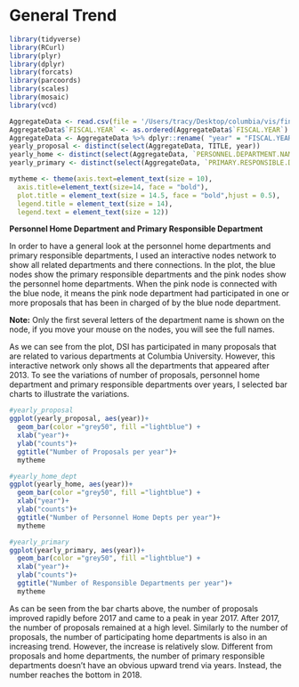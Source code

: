 # General Trend

```r
library(tidyverse)
library(RCurl)
library(plyr)
library(dplyr)
library(forcats)
library(parcoords)
library(scales)
library(mosaic)
library(vcd)
```

```r
AggregateData <- read.csv(file = '/Users/tracy/Desktop/columbia/vis/final_table.csv',header = TRUE)
AggregateData$`FISCAL.YEAR` <- as.ordered(AggregateData$`FISCAL.YEAR`)
AggregateData <- AggregateData %>% dplyr::rename( "year" = "FISCAL.YEAR")
yearly_proposal <- distinct(select(AggregateData, TITLE, year))
yearly_home <- distinct(select(AggregateData, `PERSONNEL.DEPARTMENT.NAME`, year))
yearly_primary <- distinct(select(AggregateData, `PRIMARY.RESPONSIBLE.DEPARTMENT.NAME`, year))

mytheme <- theme(axis.text=element_text(size = 10),
  axis.title=element_text(size=14, face = "bold"),
  plot.title = element_text(size = 14.5, face = "bold",hjust = 0.5),
  legend.title = element_text(size = 14),
  legend.text = element_text(size = 12))
```

**Personnel Home Department and Primary Responsible Department**

In order to have a general look at the personnel home departments and primary responsible departments, I used an interactive nodes network to show all related departments and there connections. In the plot, the blue nodes show the primary responsible departments and the pink nodes show the personnel home departments. When the pink node is connected with the blue node, it means the pink node department had participated in one or more proposals that has been in charged of by the blue node department.\

**Note:** Only the first several letters of the department name is shown on the node, if you move your mouse on the nodes, you will see the full names.

  <head>
    <title>Organization Graph Diagram</title>
    <style>
    <link rel="stylesheet" href="styles.css">
      body {
        margin: 0;
        overflow: hidden;
        font-family: sans-serif;
      }
    </style>
    <script src="https://unpkg.com/d3@6.2.0/dist/d3.min.js"></script>
  </head>
  <body>
    <div id="svg-container2" class="svg-container2"></div>
    <script src="scripts/nodes.js"></script>
  </body>

As we can see from the plot, DSI has participated in many proposals that are related to various departments at Columbia University. However, this interactive network only shows all the departments that appeared after 2013. To see the variations of number of proposals, personnel home department and primary responsible departments over years, I selected bar charts to illustrate the variations.


```r
#yearly_proposal
ggplot(yearly_proposal, aes(year))+
  geom_bar(color ="grey50", fill ="lightblue") +
  xlab("year")+
  ylab("counts")+
  ggtitle("Number of Proposals per year")+
  mytheme
```
```r
#yearly_home_dept
ggplot(yearly_home, aes(year))+
  geom_bar(color ="grey50", fill ="lightblue") +
  xlab("year")+
  ylab("counts")+
  ggtitle("Number of Personnel Home Depts per year")+
  mytheme
```
```r
#yearly_primary
ggplot(yearly_primary, aes(year))+
  geom_bar(color ="grey50", fill ="lightblue") +
  xlab("year")+
  ylab("counts")+
  ggtitle("Number of Responsible Departments per year")+
  mytheme
```
As can be seen from the bar charts above, the number of proposals improved rapidly before 2017 and came to a peak in year 2017. After 2017, the number of proposals remained at a high level. Similarly to the number of proposals, the number of participating home departments is also in an increasing trend. However, the increase is relatively slow. Different from proposals and home departments, the number of primary responsible departments doesn't have an obvious upward trend via years. Instead, the number reaches the bottom in 2018.